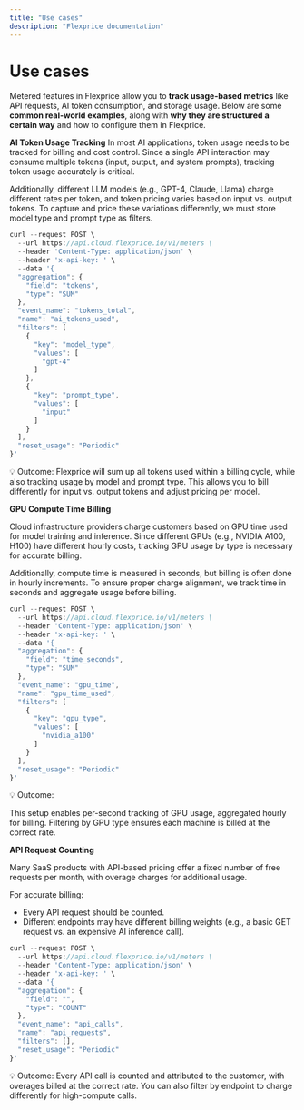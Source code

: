 ```yaml
---
title: "Use cases"
description: "Flexprice documentation"
---
```


# Use cases

Metered features in Flexprice allow you to **track usage-based metrics** like API requests, AI token consumption, and storage usage. Below are some **common real-world examples**, along with **why they are structured a certain way** and how to configure them in Flexprice.

**AI Token Usage Tracking**
In most AI applications, token usage needs to be tracked for billing and cost control. Since a single API interaction may consume multiple tokens (input, output, and system prompts), tracking token usage accurately is critical.

Additionally, different LLM models (e.g., GPT-4, Claude, Llama) charge different rates per token, and token pricing varies based on input vs. output tokens. To capture and price these variations differently, we must store model type and prompt type as filters.

```jsx
curl --request POST \
  --url https://api.cloud.flexprice.io/v1/meters \
  --header 'Content-Type: application/json' \
  --header 'x-api-key: ' \
  --data '{
  "aggregation": {
    "field": "tokens",
    "type": "SUM"
  },
  "event_name": "tokens_total",
  "name": "ai_tokens_used",
  "filters": [
    {
      "key": "model_type",
      "values": [
        "gpt-4"
      ]
    },
    {
      "key": "prompt_type",
      "values": [
        "input"
      ]
    }
  ],
  "reset_usage": "Periodic"
}'
```

💡 Outcome:
Flexprice will sum up all tokens used within a billing cycle, while also tracking usage by model and prompt type. This allows you to bill differently for input vs. output tokens and adjust pricing per model.

**GPU Compute Time Billing**

Cloud infrastructure providers charge customers based on GPU time used for model training and inference. Since different GPUs (e.g., NVIDIA A100, H100) have different hourly costs, tracking GPU usage by type is necessary for accurate billing.

Additionally, compute time is measured in seconds, but billing is often done in hourly increments. To ensure proper charge alignment, we track time in seconds and aggregate usage before billing.

```jsx
curl --request POST \
  --url https://api.cloud.flexprice.io/v1/meters \
  --header 'Content-Type: application/json' \
  --header 'x-api-key: ' \
  --data '{
  "aggregation": {
    "field": "time_seconds",
    "type": "SUM"
  },
  "event_name": "gpu_time",
  "name": "gpu_time_used",
  "filters": [
    {
      "key": "gpu_type",
      "values": [
        "nvidia_a100"
      ]
    }
  ],
  "reset_usage": "Periodic"
}'
```

💡 Outcome:

This setup enables per-second tracking of GPU usage, aggregated hourly for billing. Filtering by GPU type ensures each machine is billed at the correct rate.

**API Request Counting**

Many SaaS products with API-based pricing offer a fixed number of free requests per month, with overage charges for additional usage.

For accurate billing:

- Every API request should be counted.
- Different endpoints may have different billing weights (e.g., a basic GET request vs. an expensive AI inference call).

```jsx
curl --request POST \
  --url https://api.cloud.flexprice.io/v1/meters \
  --header 'Content-Type: application/json' \
  --header 'x-api-key: ' \
  --data '{
  "aggregation": {
    "field": "",
    "type": "COUNT"
  },
  "event_name": "api_calls",
  "name": "api_requests",
  "filters": [],
  "reset_usage": "Periodic"
}'
```

💡 Outcome:
Every API call is counted and attributed to the customer, with overages billed at the correct rate. You can also filter by endpoint to charge differently for high-compute calls.